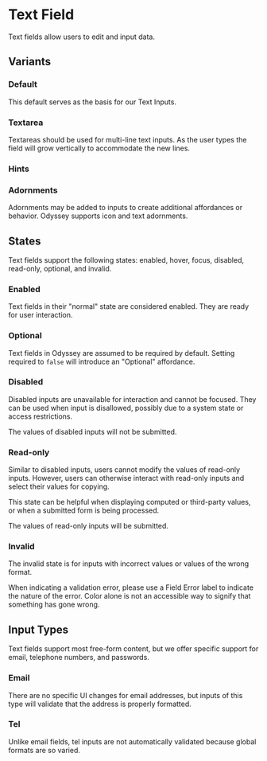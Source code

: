 
<Meta title="MUI Components/Forms/TextField" anchor />

# Text Field

Text fields allow users to edit and input data.

## Variants

### Default

This default serves as the basis for our Text Inputs.

<Canvas>
  <Story of={Stories.Default} />
</Canvas>

### Textarea

Textareas should be used for multi-line text inputs. As the user types the field will grow vertically to accommodate the new lines.

<Canvas>
  <Story of={Stories.Multiline} />
</Canvas>

### Hints

<Canvas>
  <Story of={Stories.Hint} />
</Canvas>

### Adornments

Adornments may be added to inputs to create additional affordances or behavior. Odyssey supports icon and text adornments.

<Canvas>
  <Story of={Stories.Tel} />
</Canvas>

<Canvas>
  <Story of={Stories.Adornment} />
</Canvas>

## States

Text fields support the following states: enabled, hover, focus, disabled, read-only, optional, and invalid.

### Enabled

Text fields in their "normal" state are considered enabled. They are ready for user interaction.

<Canvas>
  <Story of={Stories.Default} />
</Canvas>

### Optional

Text fields in Odyssey are assumed to be required by default. Setting required to `false` will introduce an "Optional" affordance.

<Canvas>
  <Story of={Stories.Optional} />
</Canvas>

### Disabled

Disabled inputs are unavailable for interaction and cannot be focused. They can be used when input is disallowed, possibly due to a system state or access restrictions.

The values of disabled inputs will not be submitted.

<Canvas>
  <Story of={Stories.Disabled} />
</Canvas>

### Read-only

Similar to disabled inputs, users cannot modify the values of read-only inputs. However, users can otherwise interact with read-only inputs and select their values for copying.

This state can be helpful when displaying computed or third-party values, or when a submitted form is being processed.

The values of read-only inputs will be submitted.

<Canvas>
  <Story of={Stories.ReadOnly} />
</Canvas>

### Invalid

The invalid state is for inputs with incorrect values or values of the wrong format.

When indicating a validation error, please use a Field Error label to indicate the nature of the error. Color alone is not an accessible way to signify that something has gone wrong.

<Canvas>
  <Story of={Stories.Error} />
</Canvas>

## Input Types

Text fields support most free-form content, but we offer specific support for email, telephone numbers, and passwords.

### Email

There are no specific UI changes for email addresses, but inputs of this type will validate that the address is properly formatted.

<Canvas>
  <Story of={Stories.Email} />
</Canvas>

### Tel

Unlike email fields, tel inputs are not automatically validated because global formats are so varied.

<Canvas>
  <Story of={Stories.Tel} />
</Canvas>
